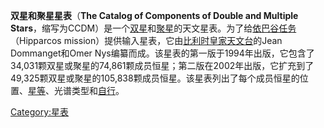 '''双星和聚星星表'''（'''The Catalog of Components of Double and Multiple Stars'''，缩写为CCDM）是一个[[双星|双星]]和[[聚星|聚星]]的天文星表。为了给[[依巴谷卫星|依巴谷任务]]（Hipparcos mission）提供输入星表，它由[[比利时皇家天文台|比利时皇家天文台]]的Jean Dommanget和Omer Nys编纂而成。该星表的第一版于1994年出版，它包含了34,031颗双星或聚星的74,861颗成员恒星；第二版在2002年出版，它扩充到了49,325颗双星或聚星的105,838颗成员恒星。该星表列出了每个成员恒星的位置、[[星等|星等]]、光谱类型和[[自行|自行]]。

[[Category:星表|Category:星表]]